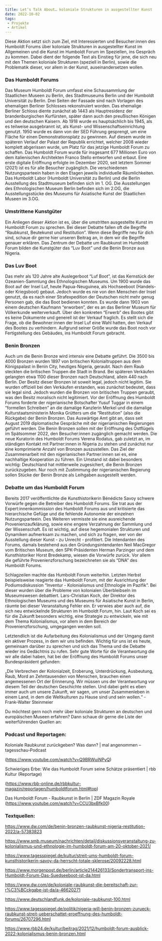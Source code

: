 ```yaml
---
title: Let’s Talk About… koloniale Strukturen in ausgestellter Kunst
date: 2022-10-02
tags:
 - Projekte
 - Artikel
---
```


Diese Aktion setzt sich zum Ziel, mit Interessierten und Besucher:innen des Humboldt Forums über koloniale Strukturen in ausgestellter Kunst im Allgemeinen und die Kunst im Humboldt Forum im Speziellen, ins Gespräch zu kommen. Dabei dient der folgende Text als Einstieg für jene, die sich neu mit den Themen koloniale Strukturen (speziell in Berlin), sowie die Problematik dieser, vor allem in der Kunst, auseinandersetzen wollen.

### Das Humboldt Forums

Das Museum Humboldt Forum umfasst eine Schausammlung der Staatlichen Museen zu Berlin, des Stadtmuseums Berlin und der Humboldt Universität zu Berlin. Drei Seiten der Fassade sind nach Vorlagen des ehemaligen Berliner Schlosses rekonstruiert worden. Das ehemalige Berliner Schloss diente zunächst ab 1443 als Hauptresidenz der brandenburgischen Kurfürsten, später dann auch den preußischen Königen und den deutschen Kaisern. Ab 1918 wurde es hauptsächlich bis 1945, als es teilweise ausgebrannt ist, als Kunst- und Wissenschaftseinrichtung genutzt. 1950 wurde es dann von der SED Führung gesprengt, um eine Fläche für einen Demonstrationsplatz zu gewinnen. Auf diesem wurde im späteren Verlauf der Palast der Republik errichtet, welcher 2008 wieder komplett abgerissen wurde, um Platz für das jetzige Humboldt Forum zu schaffen.                                                                                           Das Humboldt Forum wurde für insgesamt 677 Millionen Euro von dem italienischen Architekten Franco Stello entworfen und erbaut. Eine erste digitale Eröffnung erfolgte im Dezember 2020, seit letztem Sommer (2021) ist es für alle Besucher zugänglich.       Die verschiedenen Nutzungsparteein haben in den Etagen jeweils individuelle Räumlichkeiten. Das Humboldt Labor (Humboldt Universität zu Berlin) und die Berlin Ausstellung des Stadtmuseum befinden sich im 1. OG. Die Ausstellungen des Ethnologischen Museum Berlin befinden sich im 2.OG, die Ausstellungsstücke des Museums für Asiatische Kunst der Staatlichen Museen im 3.OG. 

### Umstrittene Kunstgüter

Ein Anliegen dieser Aktion ist es, über die umstritten ausgestellte Kunst im Humboldt Forum zu sprechen. Bei dieser Debatte fallen oft die Begriffe “Raubkunst, Beutekunst und Restitution”. Wenn diese Begriffe neu für dich sind, schaue dir gerne hier unseren Beitrag  an, in dem wir die Begriffe genauer erklären. Das Zentrum der Debatte um Raubkunst im Humboldt Forum bilden die Kunstgüter das “Luv Boot” und die Benin Bronze aus Nigeria. 

### Das Luv Boot

Das mehr als 120 Jahre alte Auslegerboot “Luf Boot”, ist das Kernstück der Ozeanien-Sammlung des Ethnologischen Museums. Um 1900 wurde das Boot auf der Insel Luf, heute Papua-Neuguinea, als Hochseeboot (Handels- oder Kriegsboot) gebaut. Jedoch wurde es nie von den Menschen der Insel genutzt, da es nach einer Strafexpedition der Deutschen nicht mehr genug Personen gab, die das Boot bedienen konnten. Es wurde dann 1903 von einem deutschen Kaufmann “erworben”, der es an das Berliner Museum für Völkerkunde weiterverkauft. Über den konkreten “Erwerb” des Bootes gibt es keine Dokumente und generell ist der Verkauf fraglich. Es stellt sich die Frage, ob die Bewohner:innen der Insel Luf eine Wahl hatten, den Verkauf des Bootes zu verhindern.             Aufgrund seiner Größe wurde das Boot noch vor Fertigstellung des Gebäudes, ins Humboldt Forum gebracht.

### Benin Bronzen

Auch um die Benin Bronze wird intensiv eine Debatte geführt. Die 3500 bis 4000 Bronzen wurden 1897 von britischen Kolonialtruppen aus dem Königspalast in Benin City, heutiges Nigeria, geraubt. Nach dem Raub steckten die britischen Truppen die Stadt in Brand. Bei späteren Verkäufen gelangten etwa 1100 dieser Bronzen nach Deutschland, allein 440 nach Berlin. Der Besitz dieser Bronzen ist soweit legal, jedoch nicht legitim. Sie wurden offiziell bei den Verkäufen erstanden, was zunächst bedeutet, dass sie legal sind. Jedoch wurden die Bronzen von britischen Truppen geraubt, was den Besitz moralisch nicht legitimiert.                             Vor der Eröffnung des Humboldt Forums forderte der nigerianische Botschafter Yusuf Tuggar in einem “formellen Schreiben” an die damalige Kanzlerin Merkel und die damalige Kulturstaatsministerin Monika Grütters um die “Restitution” (also die Rückgabe) der Benin Bronzen. Das Auswärtige Amt gibt an, dass seit August 2019 diplomatische Gespräche mit der nigerianischen Regierungen geführt werden. Die Benin Bronzen sollen mit der Eröffnung des Ostflügels im Spätsommer 2022, den Besucher:innen zugänglich gemacht werden. Die neue Kuratorin des Humboldt Forums Verena Rodatus, gab zuletzt an, im ständigen Kontakt mit Partner:innen in Nigeria zu stehen und zunächst nur eine komprimierte Anzahl von Bronzen auszustellen. Das Ziel der Zusammenarbeit mit den nigerianischen Partner:innen sei es, eine nachhaltige Kooperation zu führen. Ein Umstand ist dabei besonders wichtig: Deutschland hat mittlerweile zugesichert, die Benin Bronzen zurückzugeben. Nur noch mit Zustimmung der nigerianischen Regierung sollen Stücke der Benin Bronze als Leihgaben ausgestellt werden. 

 

### Debatte um das Humboldt Forum

Bereits 2017 veröffentlichte die Kunsthistorikerin Bénédicte Savoy schwere Vorwürfe gegen die Betreiber des Humboldt Forums. Sie trat aus der Expert:innenkommission des Humboldt Forums aus und kritisierte das hierarchische Gefüge und die fehlende Autonomie der einzelnen Nutzungsparteein. Des Weiteren vermisste sie eine ausreichende Provenienzaufklärung, sowie eine engere Verzahnung der Sammlung und der Wissenschaft. Es ist wichtig, auf diese hegemonialen Strukturen und Dynamiken aufmerksam zu machen, und sich zu fragen, wer von der Ausstellung dieser Kunst - zu Unrecht - profitiert.                                                   Die Intendanten des Forums, damals bestehend aus den Gründungsintendanten Neil MacGregor vom Britischen Museum, den SPK-Präsidenten Herman Parzinger und dem Kunsthistoriker Horst Bredekamp, wiesen die Vorwürfe zurück. Vor allem die geführte Provenienzforschung bezeichneten sie als “DNA” des Humboldt Forums. 

Schlagzeilen machte das Humboldt Forum weiterhin. Letzten Herbst beispielsweise reagierte das Humboldt Forum, mit der Ausrichtung der Podiumsdiskussion “Inventur - Kolonialismus und Ethnologie im Pazifik”. Bei dieser wurden über die Probleme von kolonialen Überbleibseln im Museumswesen debattiert. Lars-Christian Koch, der Direktor des Ethnologischen Museums und des Museums für Asiatische Kunst in Berlin, räumte bei dieser Veranstaltung Fehler ein. Er verwies aber auch auf, die sich neu entwickelnde Strukturen im Humboldt Forum, hin. Laut Koch sei es für die Zukunft besonders wichtig, eine Strategie zu entwickeln, wie mit dem Thema Kolonialismus, vor allem in dem Bereich der Provenienzforschung, umgegangen werden soll. 

Letztendlich ist die Aufarbeitung des Kolonialismus und der Umgang damit ein aktiver Prozess, in dem wir uns befinden. Wichtig für uns ist es heute, gemeinsam darüber zu sprechen und sich das Thema und die Debatte wieder ins Gedächtnis zu rufen. Sehr gute Worte für die Verantwortung die wir alle dabei haben, hat bei der Eröffnung des Humboldt Forums unser Bundespräsident gefunden:

„Die Verbrechen der Kolonialzeit, Eroberung, Unterdrückung, Ausbeutung, Raub, Mord an Zehntausenden von Menschen, brauchen einen angemessenen Ort der Erinnerung. Wir müssen uns der Verantwortung vor diesem Teil der deutschen Geschichte stellen. Und dabei geht es eben immer auch um unsere Zukunft, wir sagen, um unser Zusammenleben in einem Land, in dem die Weltkulturen zu Hause sind und sein wollen.“ - Frank-Walter Steinmeier

Du möchtest gern noch mehr über koloniale Strukturen an deutschen und europäischen Museen erfahren? Dann schaue dir gerne die Liste der weiterführenden Quellen an:

 

### Podcast und Reportagen:

Koloniale Raubkunst zurückgeben? Was dann? | mal angenommen – tagesschau-Podcast 

(https://www.youtube.com/watch?v=Q9BRWuiNPyQ)

Schwieriges Erbe: Wie das Humboldt Forum seine Schätze präsentiert | rbb Kultur (Reportage) 

(https://www.rbb-online.de/rbbkultur-magazin/reportagen/humboldtforum.html#top)

Das Humboldt Forum - Raubkunst in Berlin  | ZDF Magazin Royale (https://www.youtube.com/watch?v=CCU3bxBfk00)


 

### Textquellen: 

https://www.dw.com/de/benin-bronzen-raubkunst-nigeria-restitution-2022/a-57383823

https://www.smb.museum/nachrichten/detail/diskussionsveranstaltung-zu-kolonialismus-und-ethnologie-im-humboldt-forum-am-20-oktober-2021/

https://www.tagesspiegel.de/kultur/streit-ums-humboldt-forum-kunsthistorikerin-savoy-da-herrscht-totale-sklerose/20092228.html

https://www.morgenpost.de/berlin/article214426133/Sondertransport-ins-Humboldt-Forum-Das-Suedseeboot-ist-da.html

https://www.dw.com/de/koloniale-raubkunst-die-bereitschaft-zur-r%C3%BCckgabe-ist-da/a-46620271

https://www.deutschlandfunk.de/koloniale-raubkunst-100.html

https://www.tagesspiegel.de/politik/nigeria-will-benin-bronzen-zurueck-raubkunst-streit-ueberschattet-eroeffnung-des-humboldt-forums/26707296.html

https://www.rbb24.de/kultur/beitrag/2021/12/humboldt-forum-ausblick-2022-kolonialismus-benin-bronzen.html

